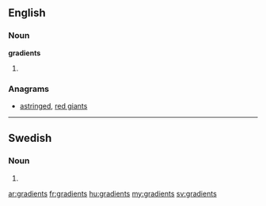 ==English==

===Noun===
'''gradients'''

# {{plural of|[[gradient]]}}

===Anagrams===
* [[astringed#English|astringed]], [[red giants#English|red giants]]

----

==Swedish==

===Noun===
{{infl|sv|noun form}}

# {{sv-noun-form-indef-gen|gradient}}

[[ar:gradients]]
[[fr:gradients]]
[[hu:gradients]]
[[my:gradients]]
[[sv:gradients]]